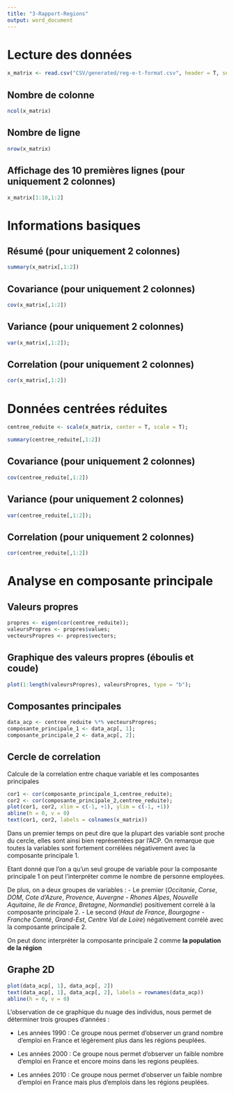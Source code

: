 ```yaml
---
title: "3-Rapport-Regions"
output: word_document
---
```


# Lecture des données
```r
x_matrix <- read.csv("CSV/generated/reg-e-t-format.csv", header = T, sep = ";", row.names = 1)
```
## Nombre de colonne
```r
ncol(x_matrix)
```
## Nombre de ligne
```r
nrow(x_matrix)
```
## Affichage des 10 premières lignes (pour uniquement 2 colonnes)

```r
x_matrix[1:10,1:2]
```

# Informations basiques
## Résumé (pour uniquement 2 colonnes)
```r
summary(x_matrix[,1:2])
```
## Covariance (pour uniquement 2 colonnes)
```r
cov(x_matrix[,1:2])
```

## Variance (pour uniquement 2 colonnes)
```r
var(x_matrix[,1:2]);
```

## Correlation (pour uniquement 2 colonnes)
```r
cor(x_matrix[,1:2])
```

# Données centrées réduites

```r
centree_reduite <- scale(x_matrix, center = T, scale = T);
```

```r
summary(centree_reduite[,1:2])
```
## Covariance (pour uniquement 2 colonnes)
```r
cov(centree_reduite[,1:2])
```

## Variance (pour uniquement 2 colonnes)
```r
var(centree_reduite[,1:2]);
```

## Correlation (pour uniquement 2 colonnes)
```r
cor(centree_reduite[,1:2])
```

# Analyse en composante principale

## Valeurs propres
```r
propres <- eigen(cor(centree_reduite));
valeursPropres <- propres$values;
vecteursPropres <- propres$vectors;
```

## Graphique des valeurs propres (éboulis et coude)
```r
plot(1:length(valeursPropres), valeursPropres, type = "b");
```

## Composantes principales
```r
data_acp <- centree_reduite %*% vecteursPropres;
composante_principale_1 <- data_acp[, 1];
composante_principale_2 <- data_acp[, 2];
```

## Cercle de correlation
Calcule de la correlation entre chaque variable et les composantes principales
```r
cor1 <- cor(composante_principale_1,centree_reduite);
cor2 <- cor(composante_principale_2,centree_reduite);
plot(cor1, cor2, xlim = c(-1, +1), ylim = c(-1, +1))
abline(h = 0, v = 0)
text(cor1, cor2, labels = colnames(x_matrix))
```
Dans un premier temps on peut dire que la plupart des variable sont proche du cercle, elles sont ainsi bien représentées par l'ACP.
On remarque que toutes la variables sont fortement corrélées négativement avec la composante principale 1.

Etant donné que l'on a qu'un seul groupe de variable pour la composante principale 1 on peut l'interpréter comme le nombre de personne employées.

De plus, on a deux groupes de variables : 
- Le premier (*Occitanie*, *Corse*, *DOM*, *Cote d'Azure*, *Provence*, *Auvergne - Rhones Alpes*, *Nouvelle Aquitaine*, *Ile de France*, *Bretagne*, *Normandie*) positivement correlé à la composante principale 2.
- Le second (*Haut de France*, *Bourgogne - Franche Comté*, *Grand-Est*, *Centre Val de Loire*) négativement corrélé avec la composante principale 2.

On peut donc interpréter la composante principale 2 comme **la population de la région**


## Graphe 2D
```r
plot(data_acp[, 1], data_acp[, 2])
text(data_acp[, 1], data_acp[, 2], labels = rownames(data_acp))
abline(h = 0, v = 0)
```
L'observation de ce graphique du nuage des individus, nous permet de déterminer trois groupes d'années :

- Les années 1990 :
Ce groupe nous permet d'observer un grand nombre d'emploi en France et légèrement plus dans les régions peuplées.

- Les années 2000 :
Ce groupe nous permet d'observer un faible nombre d'emploi en France et encore moins dans les regions peuplées.

- Les années 2010 : 
Ce groupe nous permet d'observer un faible nombre d'emploi en France mais plus d'emplois dans les régions peuplées.